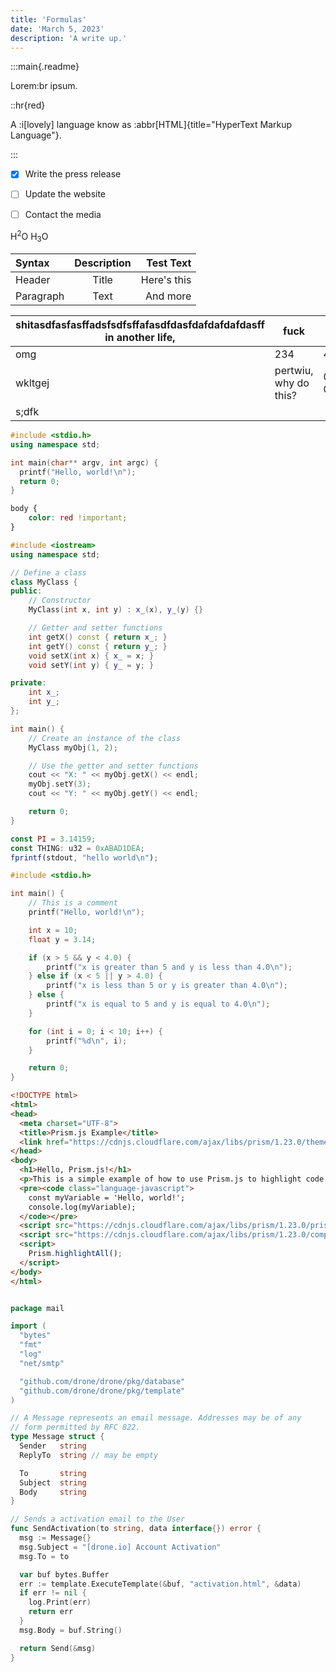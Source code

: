 ```yaml
---
title: 'Formulas'
date: 'March 5, 2023'
description: 'A write up.'
---
```


:::main{.readme}

Lorem:br
ipsum.

::hr{red}

A :i[lovely] language know as :abbr[HTML]{title="HyperText Markup Language"}.

:::

- [x] Write the press release
- [ ] Update the website
- [ ] Contact the media


H<sup>2</sup>O
H<sub>3</sub>O

| Syntax      | Description | Test Text     |
| :---        |    :----:   |          ---: |
| Header      | Title       | Here's this   |
| Paragraph   | Text        | And more      |

| shitasdfasfasffadsfsdfsffafasdfdasfdafdafdafdasff in another life,  | fuck    | you      |
| ------- | ------- | -------- |
| omg     | 234     | 436      |
| wkltgej | pertwiu, why do this? | 095-0239 |
| s;dfk   |         |          |



```cpp
#include <stdio.h>
using namespace std;

int main(char** argv, int argc) {
  printf("Hello, world!\n");
  return 0;
}
```

```css
body {
	color: red !important;
}
```

```cpp
#include <iostream>
using namespace std;

// Define a class
class MyClass {
public:
    // Constructor
    MyClass(int x, int y) : x_(x), y_(y) {}

    // Getter and setter functions
    int getX() const { return x_; }
    int getY() const { return y_; }
    void setX(int x) { x_ = x; }
    void setY(int y) { y_ = y; }

private:
    int x_;
    int y_;
};

int main() {
    // Create an instance of the class
    MyClass myObj(1, 2);

    // Use the getter and setter functions
    cout << "X: " << myObj.getX() << endl;
    myObj.setY(3);
    cout << "Y: " << myObj.getY() << endl;

    return 0;
}
```

```js
const PI = 3.14159;
const THING: u32 = 0xABAD1DEA;
fprintf(stdout, "hello world\n");
```

```c
#include <stdio.h>

int main() {
    // This is a comment
    printf("Hello, world!\n");

    int x = 10;
    float y = 3.14;

    if (x > 5 && y < 4.0) {
        printf("x is greater than 5 and y is less than 4.0\n");
    } else if (x < 5 || y > 4.0) {
        printf("x is less than 5 or y is greater than 4.0\n");
    } else {
        printf("x is equal to 5 and y is equal to 4.0\n");
    }

    for (int i = 0; i < 10; i++) {
        printf("%d\n", i);
    }

    return 0;
}
```

```html
<!DOCTYPE html>
<html>
<head>
  <meta charset="UTF-8">
  <title>Prism.js Example</title>
  <link href="https://cdnjs.cloudflare.com/ajax/libs/prism/1.23.0/themes/prism.min.css" rel="stylesheet" />
</head>
<body>
  <h1>Hello, Prism.js!</h1>
  <p>This is a simple example of how to use Prism.js to highlight code:</p>
  <pre><code class="language-javascript">
    const myVariable = 'Hello, world!';
    console.log(myVariable);
  </code></pre>
  <script src="https://cdnjs.cloudflare.com/ajax/libs/prism/1.23.0/prism.min.js"></script>
  <script src="https://cdnjs.cloudflare.com/ajax/libs/prism/1.23.0/components/prism-javascript.min.js"></script>
  <script>
    Prism.highlightAll();
  </script>
</body>
</html>

```

```js
```




```go
package mail

import (
  "bytes"
  "fmt"
  "log"
  "net/smtp"

  "github.com/drone/drone/pkg/database"
  "github.com/drone/drone/pkg/template"
)

// A Message represents an email message. Addresses may be of any
// form permitted by RFC 822.
type Message struct {
  Sender   string
  ReplyTo  string // may be empty

  To       string
  Subject  string
  Body     string
}

// Sends a activation email to the User
func SendActivation(to string, data interface{}) error {
  msg := Message{}
  msg.Subject = "[drone.io] Account Activation"
  msg.To = to

  var buf bytes.Buffer
  err := template.ExecuteTemplate(&buf, "activation.html", &data)
  if err != nil {
    log.Print(err)
    return err
  }
  msg.Body = buf.String()

  return Send(&msg)
}
```